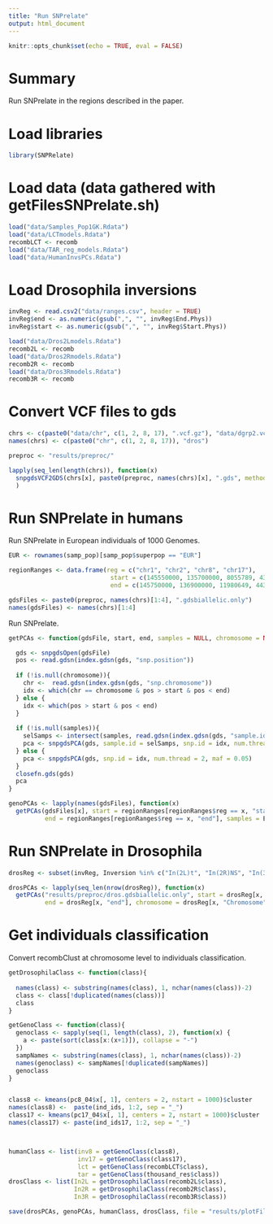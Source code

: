```yaml
---
title: "Run SNPrelate"
output: html_document
---
```

  
```r
knitr::opts_chunk$set(echo = TRUE, eval = FALSE)
```

# Summary

Run SNPrelate in the regions described in the paper.

# Load libraries

```r
library(SNPRelate)
```

# Load data (data gathered with getFilesSNPrelate.sh)

```r
load("data/Samples_Pop1GK.Rdata")
load("data/LCTmodels.Rdata")
recombLCT <- recomb
load("data/TAR_reg_models.Rdata")
load("data/HumanInvsPCs.Rdata")
```


# Load Drosophila inversions

```r
invReg <- read.csv2("data/ranges.csv", header = TRUE)
invReg$end <- as.numeric(gsub(",", "", invReg$End.Phys))
invReg$start <- as.numeric(gsub(",", "", invReg$Start.Phys))

load("data/Dros2Lmodels.Rdata")
recomb2L <- recomb
load("data/Dros2Rmodels.Rdata")
recomb2R <- recomb
load("data/Dros3Rmodels.Rdata")
recomb3R <- recomb
```

# Convert VCF files to gds

```r
chrs <- c(paste0("data/chr", c(1, 2, 8, 17), ".vcf.gz"), "data/dgrp2.vcf.gz")
names(chrs) <- c(paste0("chr", c(1, 2, 8, 17)), "dros")

preproc <- "results/preproc/"

lapply(seq_len(length(chrs)), function(x)
  snpgdsVCF2GDS(chrs[x], paste0(preproc, names(chrs)[x], ".gds", method="biallelic.only"))
  )
```

# Run SNPrelate in humans

Run SNPrelate in European individuals of 1000 Genomes.

```r
EUR <- rownames(samp_pop)[samp_pop$superpop == "EUR"]

regionRanges <- data.frame(reg = c("chr1", "chr2", "chr8", "chr17"),
                            start = c(145550000, 135700000, 8055789, 43661775),
                            end = c(145750000, 136900000, 11980649, 44372665))

gdsFiles <- paste0(preproc, names(chrs)[1:4], ".gdsbiallelic.only")
names(gdsFiles) <- names(chrs)[1:4]
```

Run SNPrelate.

```r
getPCAs <- function(gdsFile, start, end, samples = NULL, chromosome = NULL){

  gds <- snpgdsOpen(gdsFile)
  pos <- read.gdsn(index.gdsn(gds, "snp.position"))
  
  if (!is.null(chromosome)){
    chr <-  read.gdsn(index.gdsn(gds, "snp.chromosome"))
    idx <- which(chr == chromosome & pos > start & pos < end)
  } else {
    idx <- which(pos > start & pos < end)
  }
  
  if (!is.null(samples)){
    selSamps <- intersect(samples, read.gdsn(index.gdsn(gds, "sample.id")))
    pca <- snpgdsPCA(gds, sample.id = selSamps, snp.id = idx, num.thread = 2, maf = 0.05)  
  } else {
    pca <- snpgdsPCA(gds, snp.id = idx, num.thread = 2, maf = 0.05)  
  }
  closefn.gds(gds)
  pca
}

genoPCAs <- lapply(names(gdsFiles), function(x) 
  getPCAs(gdsFiles[x], start = regionRanges[regionRanges$reg == x, "start"], 
          end = regionRanges[regionRanges$reg == x, "end"], samples = EUR))
```

# Run SNPrelate in Drosophila

```r
drosReg <- subset(invReg, Inversion %in% c("In(2L)t", "In(2R)NS", "In(3R)Mo"))

drosPCAs <- lapply(seq_len(nrow(drosReg)), function(x) 
  getPCAs("results/preproc/dros.gdsbiallelic.only", start = drosReg[x, "start"], 
          end = drosReg[x, "end"], chromosome = drosReg[x, "Chromosome"]))
```


# Get individuals classification

Convert recombClust at chromosome level to individuals classification.

```r
getDrosophilaClass <- function(class){
  
  names(class) <- substring(names(class), 1, nchar(names(class))-2)
  class <- class[!duplicated(names(class))]
  class
}

getGenoClass <- function(class){
  genoclass <- sapply(seq(1, length(class), 2), function(x) { 
    a <- paste(sort(class[x:(x+1)]), collapse = "-")
  })
  sampNames <- substring(names(class), 1, nchar(names(class))-2)
  names(genoclass) <- sampNames[!duplicated(sampNames)]
  genoclass
}


class8 <- kmeans(pc8_04$x[, 1], centers = 2, nstart = 1000)$cluster
names(class8) <-  paste(ind_ids, 1:2, sep = "_")
class17 <- kmeans(pc17_04$x[, 1], centers = 2, nstart = 1000)$cluster
names(class17) <- paste(ind_ids17, 1:2, sep = "_")



humanClass <- list(inv8 = getGenoClass(class8), 
                   inv17 = getGenoClass(class17),
                   lct = getGenoClass(recombLCT$class),
                   tar = getGenoClass(thousand_res$class))
drosClass <- list(In2L = getDrosophilaClass(recomb2L$class), 
                  In2R = getDrosophilaClass(recomb2R$class),
                  In3R = getDrosophilaClass(recomb3R$class))

save(drosPCAs, genoPCAs, humanClass, drosClass, file = "results/plotFiles/SNPrelate_results.Rdata")
```